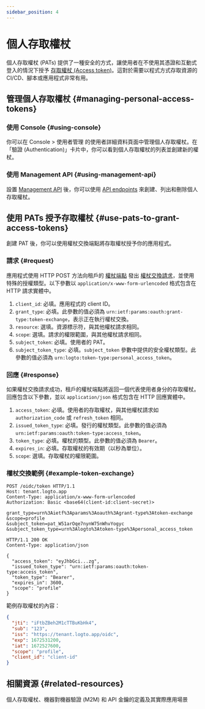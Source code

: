 ```yaml
---
sidebar_position: 4
---
```


# 個人存取權杖

個人存取權杖 (PATs) 提供了一種安全的方式，讓使用者在不使用其憑證和互動式登入的情況下授予 [存取權杖 (Access token)](https://auth.wiki/access-token)。這對於需要以程式方式存取資源的 CI/CD、腳本或應用程式非常有用。

## 管理個人存取權杖 \{#managing-personal-access-tokens}

### 使用 Console \{#using-console}

你可以在 <CloudLink to="/users">Console > 使用者管理</CloudLink> 的使用者詳細資料頁面中管理個人存取權杖。在「驗證 (Authentication)」卡片中，你可以看到個人存取權杖的列表並創建新的權杖。

### 使用 Management API \{#using-management-api}

設置 [Management API](/integrate-logto/interact-with-management-api/) 後，你可以使用 [API endpoints](https://openapi.logto.io/operation/operation-listuserpersonalaccesstokens) 來創建、列出和刪除個人存取權杖。

## 使用 PATs 授予存取權杖 \{#use-pats-to-grant-access-tokens}

創建 PAT 後，你可以使用權杖交換端點將存取權杖授予你的應用程式。

### 請求 \{#request}

應用程式使用 HTTP POST 方法向租戶的 [權杖端點](/integrate-logto/application-data-structure#token-endpoint) 發出 [權杖交換請求](https://auth.wiki/authorization-code-flow#token-exchange-request)，並使用特殊的授權類型。以下參數以 `application/x-www-form-urlencoded` 格式包含在 HTTP 請求實體中。

1. `client_id`: 必填。應用程式的 client ID。
2. `grant_type`: 必填。此參數的值必須為 `urn:ietf:params:oauth:grant-type:token-exchange`，表示正在執行權杖交換。
3. `resource`: 選填。資源標示符，與其他權杖請求相同。
4. `scope`: 選填。請求的權限範圍，與其他權杖請求相同。
5. `subject_token`: 必填。使用者的 PAT。
6. `subject_token_type`: 必填。`subject_token` 參數中提供的安全權杖類型。此參數的值必須為 `urn:logto:token-type:personal_access_token`。

### 回應 \{#response}

如果權杖交換請求成功，租戶的權杖端點將返回一個代表使用者身分的存取權杖。回應包含以下參數，並以 `application/json` 格式包含在 HTTP 回應實體中。

1. `access_token`: 必填。使用者的存取權杖，與其他權杖請求如 `authorization_code` 或 `refresh_token` 相同。
2. `issued_token_type`: 必填。發行的權杖類型。此參數的值必須為 `urn:ietf:params:oauth:token-type:access_token`。
3. `token_type`: 必填。權杖的類型。此參數的值必須為 `Bearer`。
4. `expires_in`: 必填。存取權杖的有效期（以秒為單位）。
5. `scope`: 選填。存取權杖的權限範圍。

### 權杖交換範例 \{#example-token-exchange}

```
POST /oidc/token HTTP/1.1
Host: tenant.logto.app
Content-Type: application/x-www-form-urlencoded
Authorization: Basic <base64(client-id:client-secret)>

grant_type=urn%3Aietf%3Aparams%3Aoauth%3Agrant-type%3Atoken-exchange
&scope=profile
&subject_token=pat_W51arOqe7nynW75nWhvYogyc
&subject_token_type=urn%3Alogto%3Atoken-type%3Apersonal_access_token
```

```
HTTP/1.1 200 OK
Content-Type: application/json

{
  "access_token": "eyJhbGci...zg",
  "issued_token_type": "urn:ietf:params:oauth:token-type:access_token",
  "token_type": "Bearer",
  "expires_in": 3600,
  "scope": "profile"
}
```

範例存取權杖的內容：

```json
{
  "jti": "iFtbZBeh2M1cTTBuKbHk4",
  "sub": "123",
  "iss": "https://tenant.logto.app/oidc",
  "exp": 1672531200,
  "iat": 1672527600,
  "scope": "profile",
  "client_id": "client-id"
}
```

## 相關資源 \{#related-resources}

<Url href="https://blog.logto.io/pat-and-api-keys">
  個人存取權杖、機器對機器驗證 (M2M) 和 API 金鑰的定義及其實際應用場景
</Url>
